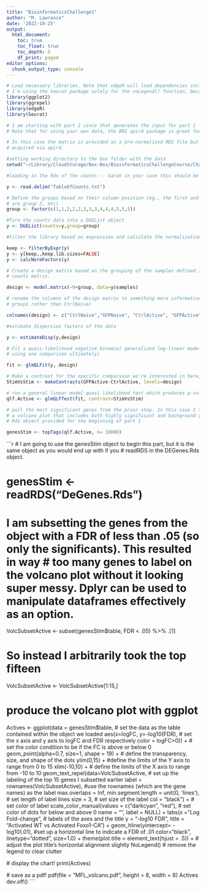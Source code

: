 ```yaml
---
title: "BioinformaticsChallenge1"
author: "M. Lawrance"
date: '2022-10-25'
output:
  html_document:
    toc: true
    toc_float: true
    toc_depth: 5
    df_print: paged
editor_options: 
  chunk_output_type: console
---
```


```r
# Load necessary libraries. Note that edgeR will load dependencies including limma assuming they are installed.
# I'm using the Seurat package solely for the noLegend() function, because I am lazy.
library(ggplot2)
library(ggrepel)
library(edgeR)
library(Seurat)

```

```r

# I am starting with part 2 since that generates the input for part 1
# Note that for using your own data, the BRI apird package is great for getting counts matrices

# In this case the matrix is provided as a pre-normalized RDS file but that won't be the case for raw data
# acquired via apird.

#setting working directory to the box folder with the data
setwd("~/Library/CloudStorage/Box-Box/BioinformaticsChallengeCourse/Challenge 1/")

#loading in the Rds of the counts -- Sarah in your case this should be read.csv(countsFile.csv)

y <- read.delim("TableOfCounts.txt")

# Define the groups based on their column position (eg., the first and second columns are group 1, third through fifth
# are group 2, etc)
group <- factor(c(1,1,2,2,2,3,3,3,4,4,4,5,5,5))

#Turn the counts data into a DGEList object
y <- DGEList(counts=y,group=group)

#Filter the library based on expression and calculate the normalization factors:

keep <- filterByExpr(y)
y <- y[keep,,keep.lib.sizes=FALSE]
y <- calcNormFactors(y)

# Create a design matrix based on the grouping of the samples defined in the previous step, using the data from the
# counts matrix.

design <- model.matrix(~0+group, data=y$samples)

# rename the columns of the design matrix to something more informative (they default to the number of the group, ie, 
# group1 rather than CtrlNaive)

colnames(design) <- c("CtrlNaive","GFPNaive", "CtrlActive", "GFPActive", "ZSTActive")

#estimate dispersion factors of the data

y <- estimateDisp(y,design)

# Fit a quasi-likelihood negative binomial generalized log-linear model to count data. Conduct genewise statistical tests # for a given coefficient or contrast -- in this case everything contained in the design matrix (though we'll only be  
# using one comparison ultimately)

fit <- glmQLFit(y, design)

# Make a contrast for the specific comparison we're interested in here, ie, the stimulated controls and the stimulated CA # Foxo1 (GFPs)
StimVsStim <- makeContrasts(GFPActive-CtrlActive, levels=design)

# run a general linear model quasi likelihood test which produces p-values for genes in the selected contrast
qlf.Active <- glmQLFTest(fit, contrast=StimVsStim)

# pull the most significant genes from the prior step. In this case I took the top 10,000 because I want to have
# a volcano plot that includes both highly significant and background genes. This object is the same as the topTable
# Rds object provided for the beginning of part 1

genesStim <- topTags(qlf.Active, n= 10000)

```

```r

# I am going to use the genesStim object to begin this part, but it is the same object as you would end up with if you
# readRDS in the DEGenes.Rds object.

# genesStim <- readRDS("DeGenes.Rds")

# I am subsetting the genes from the object with a FDR of less than .05 (so only the significants). This resulted in way # too many genes to label on the volcano plot without it looking super messy. Dplyr can be used to manipulate dataframes effectively as an option.

VolcSubsetActive <- subset(genesStim$table, FDR < .05) %>% .[1]

# So instead I arbitrarily took the top fifteen

VolcSubsetActive <- VolcSubsetActive[1:15,]

# produce the volcano plot with ggplot

  Actives <- ggplot(data = genesStim$table,  # set the data as the table contained within the object we loaded
                    aes(x=logFC, y=-log10(FDR), # set the x axis and y axis to logFC and FDR respectively
                        color = logFC>0)) + # set the color condition to be if the FC is above or below 0 
    geom_point(alpha=0.7, size=1, shape = 19) + # define the transparency, size, and shape of the dots 
    ylim(0,15) + #define the limits of the Y axis to range from 0 to 15 
    xlim(-10,10) + # define the limits of the X axis to range from -10 to 10
    geom_text_repel(data=VolcSubsetActive, # set up the labeling of the top 15 genes I subsetted earlier
                  label = rownames(VolcSubsetActive), #use the rownames (which are the gene names) as the label
                  max.overlaps = Inf, min.segment.length = unit(0, 'lines'), # set length of label lines
                  size = 3, # set size of the label
                  col = "black") + # set color of label
    scale_color_manual(values = c("darkcyan", "red"), # set color of dots for below and above 0
                  name = "", 
                  label = NULL) +
    labs(x = "Log Fold-change", # labels of the axes and the title
                  y = "-log10 FDR",
                  title = "Activated WT vs Activated Foxo1-CA") +
    geom_hline(yintercept= -log10(.01), #set up a horizontal line to indicate a FDR of .01
                  color="black",
                  linetype="dotted",
                  size=1.0) +
    theme(plot.title = element_text(hjust = .5)) + # adjust the plot title's horizontal alignment slightly
    NoLegend() # remove the legend to clear clutter
  
  # display the chart!
  print(Actives)
  
  # save as a pdf!
  pdf(file = "MFL_volcano.pdf", height = 8, width = 8)
  Actives
  dev.off()
    ```
    
